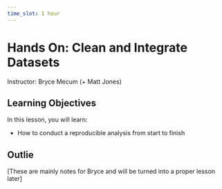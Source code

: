 ```yaml
---
time_slot: 1 hour
---
```


# Hands On: Clean and Integrate Datasets

Instructor: Bryce Mecum (+ Matt Jones)

## Learning Objectives

In this lesson, you will learn:

- How to conduct a reproducible analysis from start to finish


## Outlie

[These are mainly notes for Bryce and will be turned into a proper lesson later]

